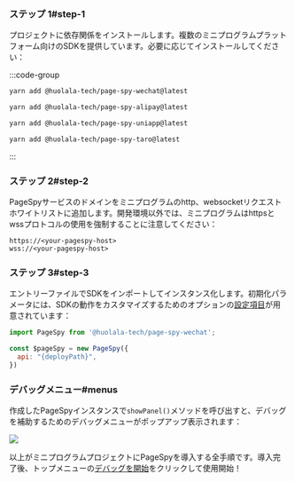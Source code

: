 
### ステップ 1#step-1

プロジェクトに依存関係をインストールします。複数のミニプログラムプラットフォーム向けのSDKを提供しています。必要に応じてインストールしてください：

:::code-group

```bash wechat
yarn add @huolala-tech/page-spy-wechat@latest
```

```bash alipay
yarn add @huolala-tech/page-spy-alipay@latest
```

```bash uniapp
yarn add @huolala-tech/page-spy-uniapp@latest
```

```bash taro
yarn add @huolala-tech/page-spy-taro@latest
```

:::


### ステップ 2#step-2

PageSpyサービスのドメインをミニプログラムのhttp、websocketリクエストホワイトリストに追加します。開発環境以外では、ミニプログラムはhttpsとwssプロトコルの使用を強制することに注意してください：

```
https://<your-pagespy-host>
wss://<your-pagespy-host>
```

### ステップ 3#step-3

エントリーファイルでSDKをインポートしてインスタンス化します。初期化パラメータには、SDKの動作をカスタマイズするためのオプションの[設定項目]({VITE_SDK_WECHAT_REPO})が用意されています：

```js
import PageSpy from '@huolala-tech/page-spy-wechat';

const $pageSpy = new PageSpy({
  api: "{deployPath}",
})
```

### デバッグメニュー#menus

作成したPageSpyインスタンスで`showPanel()`メソッドを呼び出すと、デバッグを補助するためのデバッグメニューがポップアップ表示されます：

<a href={mpPanelImg} target="_blank">
  <img src={mpPanelImg} style={{ maxWidth: 320 }} />
</a>

以上がミニプログラムプロジェクトにPageSpyを導入する全手順です。導入完了後、トップメニューの<Tooltip title="メニューはデフォルトで非表示、デプロイ後に表示されます" color="purple"><a href="javascript:void(0)">デバッグを開始</a></Tooltip>をクリックして使用開始！
